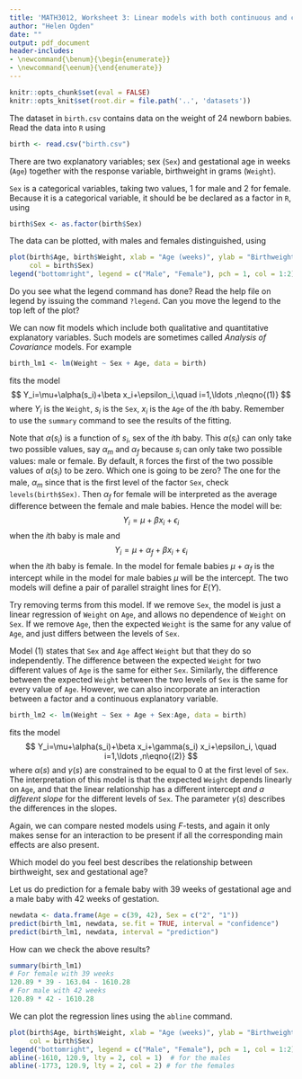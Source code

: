 ```yaml
---
title: 'MATH3012, Worksheet 3: Linear models with both continuous and categorical covariates'
author: "Helen Ogden"
date: ""
output: pdf_document
header-includes:
- \newcommand{\benum}{\begin{enumerate}}
- \newcommand{\eenum}{\end{enumerate}}
---
```


```r
knitr::opts_chunk$set(eval = FALSE)
knitr::opts_knit$set(root.dir = file.path('..', 'datasets'))
```

The dataset in `birth.csv` contains data on the weight of 24 newborn babies. 
Read the data into `R` using 
```r
birth <- read.csv("birth.csv")
```

There are two explanatory variables; sex (`Sex`)
and gestational age in weeks (`Age`) together
with the response variable, birthweight in grams (`Weight`).

`Sex` is a categorical variables, taking two values, 1 for male and 2 for female.
Because it is a categorical variable, it should be
be declared as a factor in `R`, using

```r
birth$Sex <- as.factor(birth$Sex)
```

The data can be plotted, with males and females distinguished, using
```r
plot(birth$Age, birth$Weight, xlab = "Age (weeks)", ylab = "Birthweight (grams)",
     col = birth$Sex)
legend("bottomright", legend = c("Male", "Female"), pch = 1, col = 1:2)
```
Do you see what the legend command has done? Read the help file on
legend by issuing the command `?legend`. Can you move the legend
to the top left of the plot?

We can now fit models which include both qualitative and
quantitative explanatory variables.
Such models are sometimes called *Analysis of Covariance* models.
For example
```r
birth_lm1 <- lm(Weight ~ Sex + Age, data = birth)
```

fits the model
$$
Y_i=\mu+\alpha(s_i)+\beta x_i+\epsilon_i,\quad i=1,\ldots ,n\eqno{(1)}
$$
where $Y_i$ is the `Weight`, $s_{i}$ is the `Sex`, $x_{i}$ is the `Age` of
the $i$th baby.
Remember to use the `summary` command to see the results of the fitting.

Note that $\alpha(s_i)$ is a function of $s_i$, sex of the $i$th baby. This
$\alpha(s_i)$ can only take two possible values, say $\alpha_m$ and $\alpha_f$
because $s_i$ can only take two possible values: male or female.  By default,
`R` forces the first of the two possible values of  $\alpha(s_i)$ to be zero.
Which one is going to be zero? The one for the male, $\alpha_m$ since that is the
first level of the factor `Sex`, check `levels(birth$Sex)`.  Then  $\alpha_f$
for female will be interpreted as the average
difference between the female and male babies. Hence the model  will be:
$$
Y_i=\mu+ \beta x_i+\epsilon_i
$$
when the $i$th baby is male and
$$
Y_i=\mu+ \alpha_f+ \beta x_i+\epsilon_i
$$
when the $i$th baby is female. In the model for female babies $\mu+\alpha_f$ is the intercept
while in the model for male babies $\mu$ will be the intercept. The two models will define
a pair of  parallel straight lines for $E(Y)$.

Try removing terms from this model.
If we remove `Sex`, the model is just a linear regression of `Weight` on `Age`,
and allows no dependence of `Weight` on `Sex`.
If we remove `Age`, then the expected `Weight` is the same for any value of `Age`,
and just differs between the levels of `Sex`.

Model (1) states that `Sex` and `Age` affect `Weight` but that they do so independently.
The difference between the expected `Weight` for two different values of `Age` is the
same for either `Sex`. Similarly, the difference between the expected
`Weight` between the two levels of `Sex` is the
same for every value of `Age`.
However, we can also incorporate an interaction between a factor and
a continuous explanatory variable.

```r
birth_lm2 <- lm(Weight ~ Sex + Age + Sex:Age, data = birth)
```
fits the model
$$
Y_i=\mu+\alpha(s_i)+\beta x_i+\gamma(s_i)
x_i+\epsilon_i, \quad i=1,\ldots ,n\eqno{(2)}
$$
where $\alpha(s)$ and $\gamma(s)$ are constrained to be equal to 0
at the first level of `Sex`.
The interpretation of this model is that the expected `Weight` depends linearly on `Age`,
and that the linear relationship has a different
intercept *and a different slope* for the different levels of `Sex`.
The parameter $\gamma(s)$ describes the differences in the slopes.

Again, we can compare nested models using $F$-tests, and again it only
makes sense for an interaction to be present if all the corresponding
main effects are also present.

\benum
\item Which model do you feel best describes the relationship between
birthweight, sex and gestational age?
\item Let us do prediction for a female baby with 39 weeks of gestational age
 and  a male baby with 42 weeks of gestation.
```r
newdata <- data.frame(Age = c(39, 42), Sex = c("2", "1"))
predict(birth_lm1, newdata, se.fit = TRUE, interval = "confidence")
predict(birth_lm1, newdata, interval = "prediction")
```
\item How can we check the above results?
```r
summary(birth_lm1)
# For female with 39 weeks
120.89 * 39 - 163.04 - 1610.28
# For male with 42 weeks
120.89 * 42 - 1610.28
```
\item We can plot the regression lines using the `abline` command.
```r
plot(birth$Age, birth$Weight, xlab = "Age (weeks)", ylab = "Birthweight (grams)",
     col = birth$Sex)
legend("bottomright", legend = c("Male", "Female"), pch = 1, col = 1:2)
abline(-1610, 120.9, lty = 2, col = 1)  # for the males
abline(-1773, 120.9, lty = 2, col = 2) # for the females
```
\eenum

